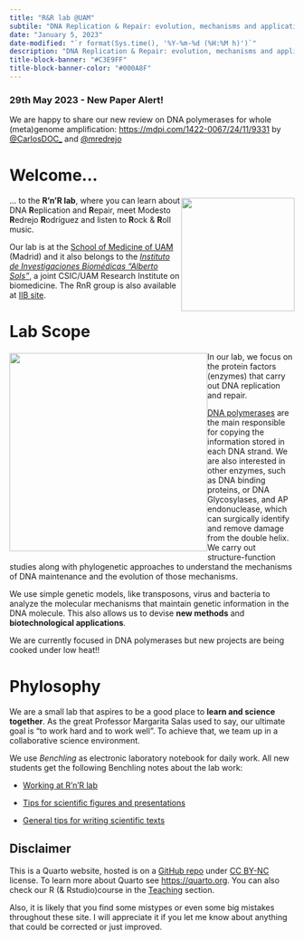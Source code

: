 ```yaml
---
title: "R&R lab @UAM"
subtile: "DNA Replication & Repair: evolution, mechanisms and applications"
date: "January 5, 2023"
date-modified: "`r format(Sys.time(), '%Y-%m-%d (%H:%M h)')`"
description: "DNA Replication & Repair: evolution, mechanisms and applications"
title-block-banner: "#C3E9FF"
title-block-banner-color: "#000A8F"
---
```


::: {.callout-important icon="false"}
### **29th May 2023 - New Paper Alert!**
We are happy to share our new review on DNA polymerases for whole (meta)genome amplification: [https://mdpi.com/1422-0067/24/11/9331](https://mdpi.com/1422-0067/24/11/9331) by [@CarlosDOC_](https://twitter.com/CarlosDOC_) and 
[@mredrejo](https://twitter.com/mredrejo)
:::

# Welcome...

::: {style="float: right; position: relative; top: -10px; padding: 0px;"}
![](figs/rnr_logo.png){width="200"}
:::

... to the **R'n'R lab**, where you can learn about DNA **R**eplication and **R**epair, meet Modesto **R**edrejo **R**odríguez and listen to **R**ock & **R**oll music. 

Our lab is at the [School of Medicine of UAM](https://www.uam.es/Medicina/Home/1234890379763.htm?language=en) (Madrid) and it also belongs to the [*Instituto de Investigaciones Biomédicas "Alberto Sols"*](https://www.iib.uam.es/portal/), a joint CSIC/UAM Research Institute on biomedicine. The RnR group is also available at [IIB site](https://www.iib.uam.es/portal/investigacion/grupos?p_p_id=APGIportlet_WAR_APIIBportlet_INSTANCE_2Veq&p_p_lifecycle=0&p_p_state=normal&p_p_mode=view&p_p_col_id=column-3&p_p_col_count=1&_APGIportlet_WAR_APIIBportlet_INSTANCE_2Veq_action=detail&_APGIportlet_WAR_APIIBportlet_INSTANCE_2Veq_id=1072&_APGIportlet_WAR_APIIBportlet_INSTANCE_2Veq_idJefe=4072&_APGIportlet_WAR_APIIBportlet_INSTANCE_2Veq_menu=intro).

# Lab Scope



::: {style="float: left; position: relative;  bottom: 12px;padding-right: -10px;margin:0px 0px -20px 0px"}
![](figs/rnr_short.gif){width="350"}
:::
In our lab, we focus on the protein factors (enzymes) that carry out DNA replication and repair.

[DNA polymerases](https://en.wikipedia.org/wiki/DNA_polymerase) are the main responsible for copying the information stored in each DNA strand. We are also interested in other enzymes, such as DNA binding proteins, or DNA Glycosylases, and AP endonuclease, which can surgically identify and remove damage from the double helix. We carry out structure-function studies along with phylogenetic approaches to understand the mechanisms of DNA maintenance and the evolution of those mechanisms.

We use simple genetic models, like transposons, virus and bacteria to analyze the molecular mechanisms that maintain genetic information in the DNA molecule. This also allows us to devise **new methods** and **biotechnological applications**.

We are currently focused in DNA polymerases but new projects are being cooked under low heat!!

# Phylosophy

We are a small lab that aspires to be a good place to **learn and science together**. As the great Professor Margarita Salas used to say, our ultimate goal is "to work hard and to work well". To achieve that, we team up in a collaborative science environment.

We use *Benchling* as electronic laboratory notebook for daily work. All new students get the following Benchling notes about the lab work:

-   [Working at R'n'R lab](https://benchling.com/s/etr-47XutsFffzc1OCM2s2XV?m=slm-x4fOwXnfckdZRqfcxATB)

-   [Tips for scientific figures and presentations](https://benchling.com/s/etr-AI3cNS2xBCsL1PhbPfIp?m=slm-xkMKui8oTcWQvFVzfVXe)

-   [General tips for writing scientific texts](https://benchling.com/s/etr-6IkKCxvY0T50q9lIbdFo?m=slm-XKPTSB4yxT9pDzIk56cr)

::: {.callout-tip icon="true"}
## Disclaimer

This is a Quarto website, hosted is on a [GitHub repo](https://github.com/rnrlab/rnrlab.github.io) under [CC BY-NC](https://creativecommons.org/licenses/by-nc/2.0/) license. To learn more about Quarto see [https://quarto.org](https://quarto.org/). You can also check our R (& Rstudio)course in the [Teaching](teaching.html) section.

Also, it is likely that you find some mistypes or even some big mistakes throughout these site. I will appreciate it if you let me know about anything that could be corrected or just improved.
:::
